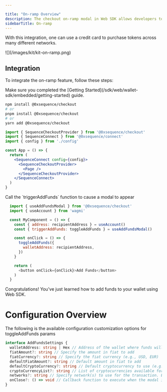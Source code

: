 ---

title: "On-ramp Overview"
description: The checkout on-ramp modal in Web SDK allows developers to easily onboard users with fiat currency into cryptocurrency using a credit card.
sidebarTitle: On-ramp
---

With this integration, one can use a credit card to purchase tokens across many different networks.
<Frame>
![](/images/kit/kit-on-ramp.png)
</Frame>


## Integration
To integrate the on-ramp feature, follow these steps:

<Steps>

<Step title="Connect with Web SDK">
  Make sure you completed the [Getting Started](/sdk/web/wallet-sdk/embedded/getting-started) guide.
</Step>

<Step title="1. Install the @0xsequence/checkout library">

```bash
npm install @0xsequence/checkout
# or
pnpm install @0xsequence/checkout
# or
yarn add @0xsequence/checkout
```

</Step>
<Step title="2. Place the `SequenceCheckoutProvider` Below the `SequenceConnect` Provider in your App:">

```jsx
import { SequenceCheckoutProvider } from '@0xsequence/checkout'
import { SequenceConnect } from '@0xsequence/connect'
import { config } from './config'

const App = () => {
  return (
    <SequenceConnect config={config}>
      <SequenceCheckoutProvider>
        <Page />
      </SequenceCheckoutProvider>
    </SequenceConnect>
  )
}
```

</Step>
<Step title="3. Adding Funds with a Credit Card">
Call the `triggerAddFunds` function to cause a modal to appear

```js
  import { useAddFundsModal } from '@0xsequence/checkout'
  import { useAccount } from 'wagmi'

  const MyComponent = () => {
    const { address: recipientAddress } = useAccount()
    const { triggerAddFunds: toggleAddFunds } = useAddFundsModal()

    const onClick = () => {
      toggleAddFunds({
        walletAddress: recipientAddress,
      })
    }

    return (
      <button onClick={onClick}>Add Funds</button>
    )
  }
```
</Step>
</Steps>

Congratulations! You’ve just learned how to add funds to your wallet using Web SDK.

# Configuration Overview

The following is the available configuration customization options for toggleAddFunds params

```ts
interface AddFundsSettings {
  walletAddress: string | Hex // Address of the wallet where funds will be added
  fiatAmount?: string // Specify the amount in fiat to add
  fiatCurrency?: string // Specify the fiat currency (e.g., USD, EUR)
  defaultFiatAmount?: string // Default amount in fiat to add
  defaultCryptoCurrency?: string // Default cryptocurrency to use (e.g., ETH, BTC)
  cryptoCurrencyList?: string // List of cryptocurrencies available for selection. Example: "USDT,BTC,USDC"
  networks?: string // Specify network(s) to use for the transaction. Example: "mainnet,ethereum"
  onClose?: () => void // Callback function to execute when the modal is closed
}
```